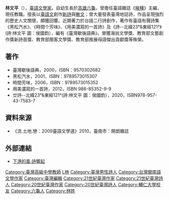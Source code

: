 {{Infobox writer 
| 姓名     = 林文平
| 圖像     = 林文平.jpg
| 圖像大小 = 200
| 圖像說明 = 
| 原文名稱 = 
| 羅馬拼音 = 
| 本名     = 
| 筆名     = 林文平
| 出生     = {{birth_date_and _age|1969|03|22}}
| 出生地點 = {{TWN}}[[高雄縣|高雄縣]][[六龜區|六龜鄉]]（今[[高雄市|高雄市]]六龜區） 
| 逝世     = 
| 逝世地點 = 
| 居處     = 
| 職業     = 高中文學教師
| 國籍     = {{ROC}}
| 教育程度 = [[輔仁大學|輔仁大學]]中文系
| 母校     = 
| 創作時期 = 1990年代至今
| 體裁     = [[台灣鄉土文學|台灣鄉土文學]]
| 主題     = 
| 父母     =
| 配偶     = 
| 伴侶     = 
| 子女     = 
| 親屬     = 
| 受影響於 = 
| 施影響於 = 
| 獎項     = 海翁文學獎<br />[[中華民國教育部|教育部]]閩南語文學獎<br />[[中華民國教育部|教育部]]推展母語傑出貢獻獎<br />[[中華民國教育部|教育部]]文藝創作獎
| 簽名     =  
| 官方網站 = [http://blog.yam.com/user/peom888tw.html 下港的風‧詩響起]
}}

'''林文平'''（{{bd|1969年||catIdx=L林}}），[[臺語|臺語]][[文學家|文學家]]。自幼生長於[[六龜區|高雄六龜]]，曾擔任臺語雜誌《[[掖種|掖種]]》主編，現任教職。擅長以[[臺語文|臺語文]]創作[[新詩|新詩]]與[[散文|散文]]；曾大量發表臺灣地誌詩，作品呈現強烈的歷史人文關懷，頗獲回響。近期著力於台語二行詩創作，著作有臺語有聲詩集《黑松汽水》、《時間个芳味》、《用美濃寫的一首詩》及《詩--北緯23°&東經121°》(詩:林文平 圖：侯國鈞），編有《臺灣歇後語典》。榮獲海翁文學獎、教育部文藝創作獎新詩首獎、教育部閩客文學獎、教育部推展母語傑出貢獻獎等殊榮。

==著作==
* 臺灣歇後語典，2000，ISBN：9570302682 <br />
* 黑松汽水，2001，ISBN：9789573015307 <br />
* 時間{{lang|zh_tw|个}}芳味，2006，ISBN：9789573015352 <br />
* 用美濃寫的一首詩，2012，ISBN 986-85352-9-9<br />
*廿詩--北緯23°&東經121°(詩:林文平 圖：侯國鈞），2020，ISBN978-957-43-7583-7

==資料來源==
{{reflist|2}}
* 《流.土地.戀：2009臺語文學選》2010，臺南市：開朗雜誌

==外部連結==
*[http://blog.yam.com/user/peom888tw.html 下港的風‧詩響起] {{Wayback|url=http://blog.yam.com/user/peom888tw.html |date=20160413190322 }}

[[Category:臺灣高級中學教師|Category:臺灣高級中學教師]]
[[Category:臺灣散文作家|L林]]
[[Category:臺灣男性詩人|Category:臺灣男性詩人]]
[[Category:台灣閩南語文學作家|Category:台灣閩南語文學作家]]
[[Category:臺灣編輯|Category:臺灣編輯]]
[[Category:21世紀臺灣作家|Category:21世紀臺灣作家]]
[[Category:21世紀臺灣詩人|Category:21世紀臺灣詩人]]
[[Category:20世紀臺灣作家|Category:20世紀臺灣作家]]
[[Category:20世紀臺灣詩人|Category:20世紀臺灣詩人]]
[[Category:輔仁大學校友|Category:輔仁大學校友]]
[[Category:六龜人|Category:六龜人]]
[[Category:林姓|Category:林姓]]